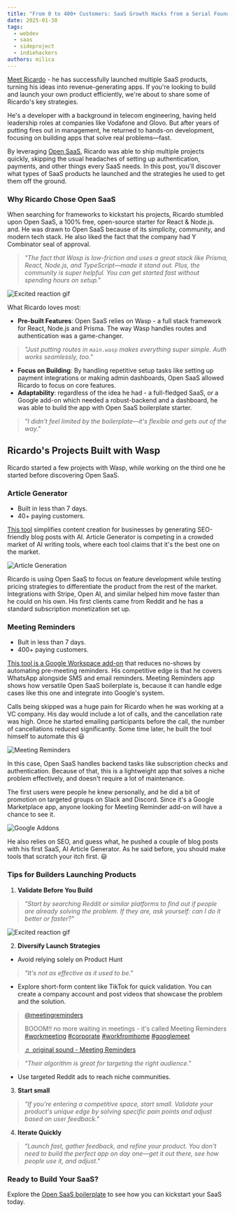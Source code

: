 ```yaml
---
title: "From 0 to 400+ Customers: SaaS Growth Hacks from a Serial Founder"
date: 2025-01-30
tags:
  - webdev
  - saas
  - sideproject
  - indiehackers
authors: milica
---
```


[Meet Ricardo](https://x.com/rbatista19) - he has successfully launched multiple SaaS products, turning his ideas into revenue-generating apps. If you're looking to build and launch your own product efficiently, we're about to share some of Ricardo's key strategies.

He's a developer with a background in telecom engineering, having held leadership roles at companies like Vodafone and Glovo. But after years of putting fires out in management, he returned to hands-on development, focusing on building apps that solve real problems—fast.

By leveraging [Open SaaS](https://opensaas.sh/), Ricardo was able to ship multiple projects quickly, skipping the usual headaches of setting up authentication, payments, and other things every SaaS needs. In this post, you'll discover what types of SaaS products he launched and the strategies he used to get them off the ground.

### Why Ricardo Chose Open SaaS

When searching for frameworks to kickstart his projects, Ricardo stumbled upon Open SaaS, a 100% free, open-source starter for React & Node.js. and. He was drawn to Open SaaS because of its simplicity, community, and modern tech stack. He also liked the fact that the company had Y Combinator seal of approval.

> *"The fact that Wasp is low-friction and uses a great stack like Prisma, React, Node.js, and TypeScript—made it stand out. Plus, the community is super helpful. You can get started fast without spending hours on setup."*

<div className="flex justify-center">
  <img src="https://media0.giphy.com/media/13zeE9qQNC5IKk/giphy.gif?cid=7941fdc69ba2psk3jei2jwzvohsqp0912ugkwzm2jugyrw7x&ep=v1_gifs_search&rid=giphy.gif&ct=g" alt="Excited reaction gif" />
</div>

What Ricardo loves most:

- **Pre-built Features**: Open SaaS relies on Wasp - a full stack framework for React, Node.js and Prisma. The way Wasp handles routes and authentication was a game-changer. 

> *"Just putting routes in `main.wasp` makes everything super simple. Auth works seamlessly, too."*

- **Focus on Building**: By handling repetitive setup tasks like setting up payment integrations or making admin dashboards, Open SaaS allowed Ricardo to focus on core features.
- **Adaptability**: regardless of the idea he had - a full-fledged SaaS, or a Google add-on which needed a robust-backend and a dashboard, he was able to build the app with Open SaaS boilerplate starter.

> *"I didn't feel limited by the boilerplate—it's flexible and gets out of the way."*

## Ricardo's Projects Built with Wasp

Ricardo started a few projects with Wasp, while working on the third one he started before discovering Open SaaS.

### **Article Generator**

- Built in less than 7 days.
- 40+ paying customers.

[This tool](https://article-generation.com/) simplifies content creation for businesses by generating SEO-friendly blog posts with AI.  Article Generator is competing in a crowded market of AI writing tools, where each tool claims that it's the best one on the market. 


<Image src={articleGeneration} alt="Article Generation" loading="lazy" />

Ricardo is using Open SaaS to focus on feature development while testing pricing strategies to differentiate the product from the rest of the market. Integrations with Stripe, Open AI, and similar helped him move faster than he could on his own. His first clients came from Reddit and he has a standard subscription monetization set up.

<StarOpenSaaSCTA trailingText="and support tools that help you build fast!" />

### **Meeting Reminders**

- Bult in less than 7 days.
- 400+ paying customers.

[This tool is a Google Workspace add-on](https://meeting-reminders.com/) that reduces no-shows by automating pre-meeting reminders. His competitive edge is that he covers WhatsApp alongside SMS and email reminders. Meeting Reminders app shows how versatile Open SaaS boilerplate is, because it can handle edge cases like this one and integrate into Google's system.

Calls being skipped was a huge pain for Ricardo when he was working at a VC company. His day would include a lot of calls, and the cancellation rate was high. Once he started emailing participants before the call, the number of cancellations reduced significantly. Some time later, he built the tool himself to automate this 😃

<div className="flex justify-center">
  <Image src={meetingReminders} alt="Meeting Reminders" loading="lazy" />
</div>

In this case, Open SaaS handles backend tasks like subscription checks and authentication. Because of that, this is a lightweight app that solves a niche problem effectively, and doesn't require a lot of maintenance.

The first users were people he knew personally, and he did a bit of promotion on targeted groups on Slack and Discord. Since it's a Google Marketplace app, anyone looking for Meeting Reminder add-on will have a chance to see it.

<div className="flex justify-center">
  <Image src={googleAddons} alt="Google Addons" loading="lazy" />
</div>

He also relies on SEO, and guess what, he pushed a couple of blog posts with his first SaaS, AI Article Generator. As he said before, you should make tools that scratch your itch first. 😃

### Tips for Builders Launching Products

1. **Validate Before You Build**
    
> *"Start by searching Reddit or similar platforms to find out if people are already solving the problem. If they are, ask yourself: can I do it better or faster?"*
    
<div className="flex justify-center">
  <img src="https://media3.giphy.com/media/iK45mgOPCt5MsqcKhq/giphy.gif?cid=7941fdc6b5cs6fcmgw1ki92h5ic0v6xxweb2yn58h6nkx1c1&ep=v1_gifs_search&rid=giphy.gif&ct=g" alt="Excited reaction gif" />
</div>
    
2. **Diversify Launch Strategies**

- Avoid relying solely on Product Hunt 

> *"It's not as effective as it used to be."*

- Explore short-form content like TikTok for quick validation. You can create a company account and post videos that showcase the problem and the solution.  
    
<blockquote class="tiktok-embed" cite="https://www.tiktok.com/@meetingreminders/video/7462839913231306016" data-video-id="7462839913231306016" data-embed-from="embed_page" style="max-width:605px; min-width:325px;"> <section> <a target="_blank" title="@meetingreminders" href="https://www.tiktok.com/@meetingreminders?refer=embed">@meetingreminders</a> <p>BOOOM!! no more waiting in meetings - it's called Meeting Reminders <a title="workmeeting" target="_blank" href="https://www.tiktok.com/tag/workmeeting?refer=embed">#workmeeting</a> <a title="corporate" target="_blank" href="https://www.tiktok.com/tag/corporate?refer=embed">#corporate</a> <a title="workfromhome" target="_blank" href="https://www.tiktok.com/tag/workfromhome?refer=embed">#workfromhome</a> <a title="googlemeet" target="_blank" href="https://www.tiktok.com/tag/googlemeet?refer=embed">#googlemeet</a></p> <a target="_blank" title="♬ original sound - Meeting Reminders" href="https://www.tiktok.com/music/original-sound-7462839967913134880?refer=embed">♬ original sound - Meeting Reminders</a> </section> </blockquote> <script async src="https://www.tiktok.com/embed.js"></script>
    
> *"Their algorithm is great for targeting the right audience."*

- Use targeted Reddit ads to reach niche communities.

3. **Start small**
    
> *"If you're entering a competitive space, start small. Validate your product's unique edge by solving specific pain points and adjust based on user feedback."*
    
4. **Iterate Quickly**
    
> *"Launch fast, gather feedback, and refine your product. You don't need to build the perfect app on day one—get it out there, see how people use it, and adjust."*
    

### **Ready to Build Your SaaS?**

Explore the [Open SaaS boilerplate](https://opensaas.sh/) to see how you can kickstart your SaaS today.

<StarOpenSaaSCTA trailingText="and support tools that help you build fast!" />